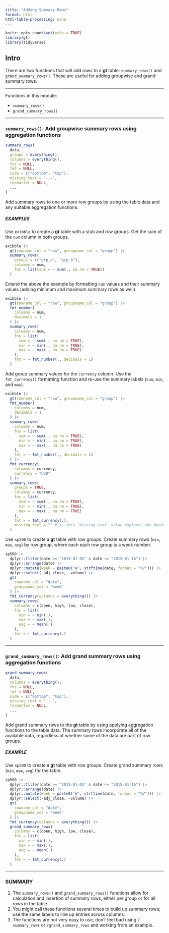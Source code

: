 ```yaml
---
title: "Adding Summary Rows"
format: html
html-table-processing: none
---
```


```r
knitr::opts_chunk$set(echo = TRUE)
library(gt)
library(tidyverse)
```

## Intro

There are two functions that will add rows to a **gt** table: `summary_rows()` and `grand_summary_rows()`. These are useful for adding groupwise and grand summary rows.

------

Functions in this module:

- `summary_rows()`
- `grand_summary_rows()`

------


### `summary_rows()`: Add groupwise summary rows using aggregation functions

```r
summary_rows(
  data,
  groups = everything(),
  columns = everything(),
  fns = NULL,
  fmt = NULL,
  side = c("bottom", "top"),
  missing_text = "---",
  formatter = NULL,
  ...
)
```

Add summary rows to one or more row groups by using the table data and any suitable aggregation functions.

##### EXAMPLES

Use `exibble` to create a **gt** table with a stub and row groups. Get the sum of the `num` column in both groups.

```r
exibble |>
  gt(rowname_col = "row", groupname_col = "group") |>
  summary_rows(
    groups = c("grp_a", "grp_b"),
    columns = num,
    fns = list(sum = ~ sum(., na.rm = TRUE))
  )
```


Extend the above the example by formatting `num` values and their summary values (adding minimum and maximum summary rows as well).

```r
exibble |>
  gt(rowname_col = "row", groupname_col = "group") |>
  fmt_number(
    columns = num,
    decimals = 1
  ) |>
  summary_rows(
    columns = num,
    fns = list(
      sum = ~ sum(., na.rm = TRUE),
      min = ~ min(., na.rm = TRUE),
      max = ~ max(., na.rm = TRUE)
    ),
    fmt = ~ fmt_number(., decimals = 1)
  )
```


Add group summary values for the `currency` column. Use the `fmt_currency()` formatting function and re-use the summary labels (`sum`, `min`, and `max`).

```r
exibble |>
  gt(rowname_col = "row", groupname_col = "group") |>
  fmt_number(
    columns = num,
    decimals = 1
  ) |>
  summary_rows(
    columns = num,
    fns = list(
      sum = ~ sum(., na.rm = TRUE),
      min = ~ min(., na.rm = TRUE),
      max = ~ max(., na.rm = TRUE)
    ),
    fmt = ~ fmt_number(., decimals = 1)
  ) |>
  fmt_currency(
    columns = currency,
    currency = "USD"
  ) |>
  summary_rows(
    groups = TRUE,
    columns = currency,
    fns = list(
      sum = ~ sum(., na.rm = TRUE),
      min = ~ min(., na.rm = TRUE),
      max = ~ max(., na.rm = TRUE)
    ),
    fmt = ~ fmt_currency(.),
    missing_text = "" # <- this `missing_text` value replaces the dashes with nothing
  )
```


Use `sp500` to create a **gt** table with row groups. Create summary rows (`min`, `max`, `avg`) by row group, where each each row group is a week number.

```r
sp500 |>
  dplyr::filter(date >= "2015-01-05" & date <= "2015-01-16") |>
  dplyr::arrange(date) |>
  dplyr::mutate(week = paste0("W", strftime(date, format = "%V"))) |>
  dplyr::select(-adj_close, -volume) |>
  gt(
    rowname_col = "date",
    groupname_col = "week"
  ) |>
  fmt_currency(columns = everything()) |>
  summary_rows(
    columns = c(open, high, low, close),
    fns = list(
      min = ~ min(.),
      max = ~ max(.),
      avg = ~ mean(.)
    ),
    fmt = ~ fmt_currency(.)
  )
```

------

### `grand_summary_rows()`: Add grand summary rows using aggregation functions

```r
grand_summary_rows(
  data,
  columns = everything(),
  fns = NULL,
  fmt = NULL,
  side = c("bottom", "top"),
  missing_text = "---",
  formatter = NULL,
  ...
)
```

Add grand summary rows to the **gt** table by using applying aggregation functions to the table data. The summary rows incorporate all of the available data, regardless of whether some of the data are part of row groups.

##### EXAMPLE

Use `sp500` to create a **gt** table with row groups. Create grand summary rows (`min`, `max`, `avg`) for the table.

```r
sp500 |>
  dplyr::filter(date >= "2015-01-05" & date <= "2015-01-16") |>
  dplyr::arrange(date) |>
  dplyr::mutate(week = paste0("W", strftime(date, format = "%V"))) |>
  dplyr::select(-adj_close, -volume) |>
  gt(
    rowname_col = "date",
    groupname_col = "week"
  ) |>
  fmt_currency(columns = everything()) |>
  grand_summary_rows(
    columns = c(open, high, low, close),
    fns = list(
      min = ~ min(.),
      max = ~ max(.),
      avg = ~ mean(.)
    ),
    fmt = ~ fmt_currency(.)
  )
```

------

### SUMMARY

1. The `summary_rows()` and `grand_summary_rows()` functions allow for calculation and insertion of summary rows, either per group or for all rows in the table.
2. You might call these functions several times to build up summary rows; use the same labels to line up entries across columns.
3. The functions are not very easy to use, don't feel bad using `?summary_rows` or `?grand_summary_rows` and working from an example.
